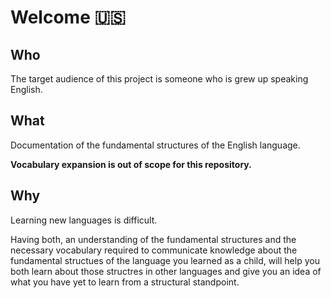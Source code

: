 # Welcome 🇺🇸

## Who

The target audience of this project is someone who is grew up speaking English.

## What

Documentation of the fundamental structures of the English language.

**Vocabulary expansion is out of scope for this repository.** 

## Why

Learning new languages is difficult.

Having both, an understanding of the fundamental structures and the necessary vocabulary required to communicate knowledge about the fundamental structues of the language you learned as a child, will help you both learn about those structres in other languages and give you an idea of what you have yet to learn from a structural standpoint.